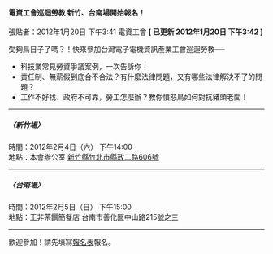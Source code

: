 #### 電資工會巡迴勞教 新竹、台南場開始報名！

張貼者：2012年1月20日 下午3:41 電資工會   **[ 已更新 2012年1月20日 下午3:42 ]**

受夠鳥日子了嗎？！快來參加台灣電子電機資訊產業工會巡迴勞教──
- 科技業常見勞資爭議案例，一次告訴你！
- 責任制、無薪假到底合不合法？有什麼法律問題，又有哪些法律解決不了的問題？
- 工作不好找、政府不可靠，勞工怎麼辦？教你憤怒鳥如何對抗豬頭老闆！

---

##### 〈新竹場〉

時間：2012年2月4日（六） 下午14:00  
地點：本會辦公室 [新竹縣竹北市縣政二路606號](http://www.tueeit.org.tw/home/contact)   

---

##### 〈台南場〉

時間：2012年2月5日（日） 下午15:00  
地點：王非茶饌簡餐店 台南市善化區中山路215號之三

---

歡迎參加！請先填寫[報名表](https://docs.google.com/forms/d/e/1FAIpQLSebdVS6-3VuheLXzNlv9BKS27zjW_DlktTlS3Lb_Ge6NopBlg/viewform?embedded=true&bc=transparent&hl=zh_TW&f=Arial%252C%2BVerdana%252C%2Bsans-serif&htc=%2523666666&lc=%25234e7dbf&pli=1&ttl=0&key=0ApnfSp0yoI-BdEo3bVZSR3YxMTNkblp2U2dJdTNuUnc&tc=%2523000000)報名。
